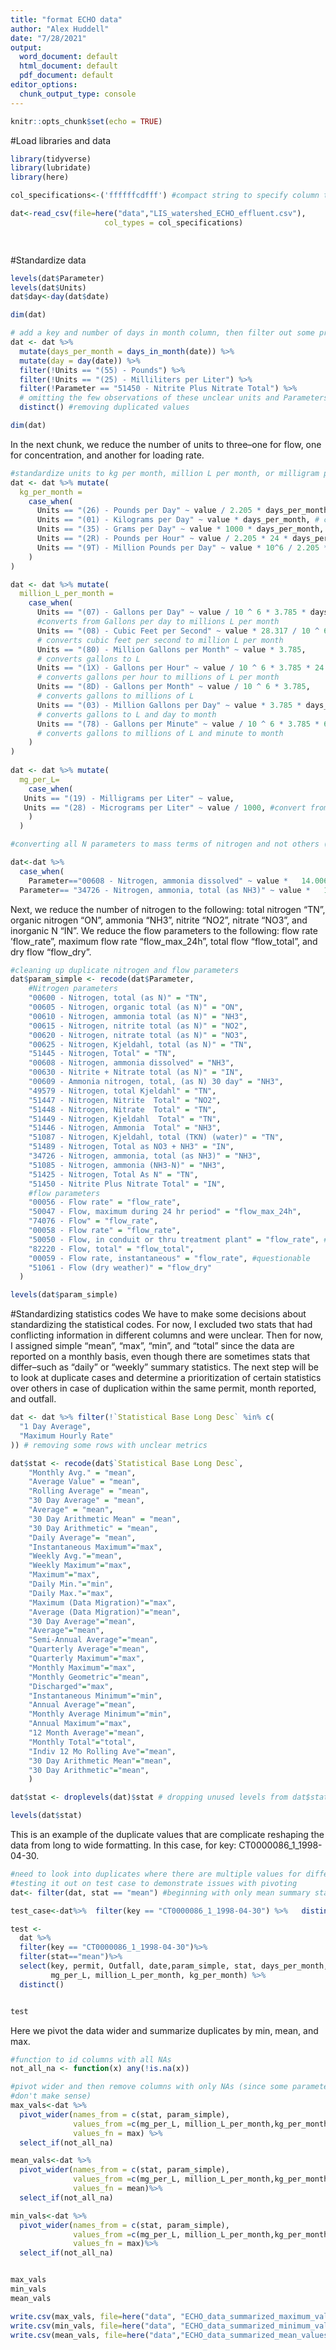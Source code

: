 ```yaml
---
title: "format ECHO data"
author: "Alex Huddell"
date: "7/28/2021"
output:
  word_document: default
  html_document: default
  pdf_document: default
editor_options:
  chunk_output_type: console
---
```


```r
knitr::opts_chunk$set(echo = TRUE)
```

#Load libraries and data

```r
library(tidyverse)
library(lubridate)
library(here)

col_specifications<-('ffffffcdfff') #compact string to specify column types

dat<-read_csv(file=here("data","LIS_watershed_ECHO_effluent.csv"), 
                     col_types = col_specifications)

          
```


#Standardize data

```r
levels(dat$Parameter)
levels(dat$Units)
dat$day<-day(dat$date)

dim(dat)

# add a key and number of days in month column, then filter out some problematic units
dat <- dat %>%
  mutate(days_per_month = days_in_month(date)) %>%
  mutate(day = day(date)) %>%
  filter(!Units == "(55) - Pounds") %>%
  filter(!Units == "(25) - Milliliters per Liter") %>%
  filter(!Parameter == "51450 - Nitrite Plus Nitrate Total") %>%
  # omitting the few observations of these unclear units and Parameters
  distinct() #removing duplicated values

dim(dat)

```

In the next chunk, we reduce the number of units to three--one for flow, one for 
concentration, and another for loading rate. 
```r
#standardize units to kg per month, million L per month, or milligram per liter
dat <- dat %>% mutate(
  kg_per_month =
    case_when(
      Units == "(26) - Pounds per Day" ~ value / 2.205 * days_per_month,
      Units == "(01) - Kilograms per Day" ~ value * days_per_month, # converts per day to per month
      Units == "(35) - Grams per Day" ~ value * 1000 * days_per_month, # converts g to kg and per day to per month
      Units == "(2R) - Pounds per Hour" ~ value / 2.205 * 24 * days_per_month, # converts pounds to kg and hours to months
      Units == "(9T) - Million Pounds per Day" ~ value * 10^6 / 2.205 * days_per_month, # converts millions of pounds to kg per month
    )
)

dat <- dat %>% mutate(
  million_L_per_month =
    case_when(
      Units == "(07) - Gallons per Day" ~ value / 10 ^ 6 * 3.785 * days_per_month,
      #converts from Gallons per day to millions L per month
      Units == "(08) - Cubic Feet per Second" ~ value * 28.317 / 10 ^ 6 * 60 * 60 * 24 * days_per_month,
      # converts cubic feet per second to million L per month
      Units == "(80) - Million Gallons per Month" ~ value * 3.785,
      # converts gallons to L
      Units == "(1X) - Gallons per Hour" ~ value / 10 ^ 6 * 3.785 * 24 * days_per_month,
      # converts gallons per hour to millions of L per month
      Units == "(8D) - Gallons per Month" ~ value / 10 ^ 6 * 3.785,
      # converts gallons to millions of L
      Units == "(03) - Million Gallons per Day" ~ value * 3.785 * days_per_month,
      # converts gallons to L and day to month
      Units == "(78) - Gallons per Minute" ~ value / 10 ^ 6 * 3.785 * 60 * 24 * days_per_month,
      # converts gallons to millions of L and minute to month
    )
)
  
dat <- dat %>% mutate(
  mg_per_L=
    case_when(
   Units == "(19) - Milligrams per Liter" ~ value,
   Units == "(28) - Micrograms per Liter" ~ value / 1000, #convert from micrograms to milligram
    )
  )

#converting all N parameters to mass terms of nitrogen and not others (i.e. ammonia, nitrite, etc.)

dat<-dat %>%
  case_when(
    Parameter=="00608 - Nitrogen, ammonia dissolved" ~ value *   14.0067/17.031,
  Parameter== "34726 - Nitrogen, ammonia, total (as NH3)" ~ value *   14.0067/17.031)

```
Next, we reduce the number of nitrogen to the following: total nitrogen "TN",
organic nitrogen "ON", ammonia "NH3", nitrite "NO2", nitrate "NO3", and inorganic N "IN".
We reduce the flow parameters to the following: flow rate 'flow_rate", 
maximum flow rate "flow_max_24h", total flow "flow_total", and dry flow "flow_dry".

```r
#cleaning up duplicate nitrogen and flow parameters 
dat$param_simple <- recode(dat$Parameter,
    #Nitrogen parameters
    "00600 - Nitrogen, total (as N)" = "TN",
    "00605 - Nitrogen, organic total (as N)" = "ON",
    "00610 - Nitrogen, ammonia total (as N)" = "NH3",
    "00615 - Nitrogen, nitrite total (as N)" = "NO2",
    "00620 - Nitrogen, nitrate total (as N)" = "NO3",
    "00625 - Nitrogen, Kjeldahl, total (as N)" = "TN",
    "51445 - Nitrogen, Total" = "TN",
    "00608 - Nitrogen, ammonia dissolved" = "NH3",
    "00630 - Nitrite + Nitrate total (as N)" = "IN",
    "00609 - Ammonia nitrogen, total, (as N) 30 day" = "NH3",
    "49579 - Nitrogen, total Kjeldahl" = "TN",
    "51447 - Nitrogen, Nitrite  Total" = "NO2",
    "51448 - Nitrogen, Nitrate  Total" = "TN",
    "51449 - Nitrogen, Kjeldahl  Total" = "TN",
    "51446 - Nitrogen, Ammonia  Total" = "NH3",
    "51087 - Nitrogen, Kjeldahl, total (TKN) (water)" = "TN",
    "51489 - Nitrogen, Total as NO3 + NH3" = "IN",
    "34726 - Nitrogen, ammonia, total (as NH3)" = "NH3",
    "51085 - Nitrogen, ammonia (NH3-N)" = "NH3",
    "51425 - Nitrogen, Total As N" = "TN",
    "51450 - Nitrite Plus Nitrate Total" = "IN", 
    #flow parameters
    "00056 - Flow rate" = "flow_rate",
    "50047 - Flow, maximum during 24 hr period" = "flow_max_24h",
    "74076 - Flow" = "flow_rate",
    "00058 - Flow rate" = "flow_rate",
    "50050 - Flow, in conduit or thru treatment plant" = "flow_rate", #questionable
    "82220 - Flow, total" = "flow_total",
    "00059 - Flow rate, instantaneous" = "flow_rate", #questionable
    "51061 - Flow (dry weather)" = "flow_dry"
  )

levels(dat$param_simple)

```

#Standardizing statistics codes
We have to make some decisions about standardizing the statistical codes. For now,
I excluded two stats that had conflicting information in different columns and 
were unclear. Then for now, I assigned simple "mean", "max", "min", and "total" 
since the data are reported on a monthly basis, even though there are sometimes
stats that differ--such as "daily" or "weekly" summary statistics. The next step 
will be to look at duplicate cases and determine a prioritization of certain
statistics over others in case of duplication within the same permit, month 
reported, and outfall.

```r

dat <- dat %>% filter(!`Statistical Base Long Desc` %in% c(
  "1 Day Average",
  "Maximum Hourly Rate"
)) # removing some rows with unclear metrics

dat$stat <- recode(dat$`Statistical Base Long Desc`,
    "Monthly Avg." = "mean",
    "Average Value" = "mean",
    "Rolling Average" = "mean",
    "30 Day Average" = "mean",
    "Average" = "mean",
    "30 Day Arithmetic Mean" = "mean",
    "30 Day Arithmetic" = "mean",
    "Daily Average"= "mean",
    "Instantaneous Maximum"="max",
    "Weekly Avg."="mean",
    "Weekly Maximum"="max",
    "Maximum"="max",
    "Daily Min."="min",
    "Daily Max."="max",
    "Maximum (Data Migration)"="max",
    "Average (Data Migration)"="mean",
    "30 Day Average"="mean",
    "Average"="mean",
    "Semi-Annual Average"="mean",
    "Quarterly Average"="mean",
    "Quarterly Maximum"="max",
    "Monthly Maximum"="max",
    "Monthly Geometric"="mean",
    "Discharged"="max",
    "Instantaneous Minimum"="min",
    "Annual Average"="mean",
    "Monthly Average Minimum"="min",
    "Annual Maximum"="max",
    "12 Month Average"="mean",
    "Monthly Total"="total",
    "Indiv 12 Mo Rolling Ave"="mean",
    "30 Day Arithmetic Mean"="mean",
    "30 Day Arithmetic"="mean",
    )

dat$stat <- droplevels(dat)$stat # dropping unused levels from dat$stat

levels(dat$stat)


```

This is an example of the duplicate values that are complicate reshaping the data from long to wide formatting. In this case, for key: CT0000086_1_1998-04-30.

```r
#need to look into duplicates where there are multiple values for different stat columns
#testing it out on test case to demonstrate issues with pivoting
dat<- filter(dat, stat == "mean") #beginning with only mean summary statistics

test_case<-dat%>%  filter(key == "CT0000086_1_1998-04-30") %>%   distinct()

test <- 
  dat %>%
  filter(key == "CT0000086_1_1998-04-30")%>%
  filter(stat=="mean")%>%
  select(key, permit, Outfall, date,param_simple, stat, days_per_month,
         mg_per_L, million_L_per_month, kg_per_month) %>%
  distinct()


test


```

Here we pivot the data wider and summarize duplicates by min, mean, and max.

```r
#function to id columns with all NAs
not_all_na <- function(x) any(!is.na(x))

#pivot wider and then remove columns with only NAs (since some parameter/unit combinations 
#don't make sense)
max_vals<-dat %>%
  pivot_wider(names_from = c(stat, param_simple), 
              values_from =c(mg_per_L, million_L_per_month,kg_per_month),
              values_fn = max) %>%
  select_if(not_all_na)

mean_vals<-dat %>%
  pivot_wider(names_from = c(stat, param_simple), 
              values_from =c(mg_per_L, million_L_per_month,kg_per_month),
              values_fn = mean)%>%
  select_if(not_all_na)

min_vals<-dat %>%
  pivot_wider(names_from = c(stat, param_simple), 
              values_from =c(mg_per_L, million_L_per_month,kg_per_month),
              values_fn = max)%>%
  select_if(not_all_na)


max_vals
min_vals
mean_vals

write.csv(max_vals, file=here("data", "ECHO_data_summarized_maximum_values.csv"),row.names = F)
write.csv(min_vals, file=here("data", "ECHO_data_summarized_minimum_values.csv"), row.names = F)
write.csv(mean_vals, file=here("data","ECHO_data_summarized_mean_values.csv"), row.names = F)


```



